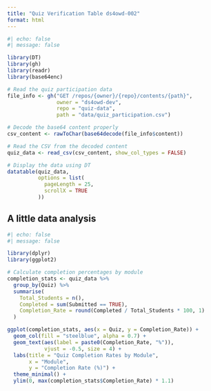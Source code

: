 ```yaml
---
title: "Quiz Verification Table ds4owd-002"
format: html
---
```


```r
#| echo: false
#| message: false

library(DT)
library(gh)
library(readr)
library(base64enc)

# Read the quiz participation data
file_info <- gh("GET /repos/{owner}/{repo}/contents/{path}",
                owner = "ds4owd-dev",
                repo = "quiz-data",
                path = "data/quiz_participation.csv")

# Decode the base64 content properly
csv_content <- rawToChar(base64decode(file_info$content))

# Read the CSV from the decoded content
quiz_data <- read_csv(csv_content, show_col_types = FALSE)

# Display the data using DT
datatable(quiz_data,
          options = list(
            pageLength = 25,
            scrollX = TRUE
          ))
```

## A little data analysis

```r
#| echo: false
#| message: false

library(dplyr)
library(ggplot2)

# Calculate completion percentages by module
completion_stats <- quiz_data %>%
  group_by(Quiz) %>%
  summarise(
    Total_Students = n(),
    Completed = sum(Submitted == TRUE),
    Completion_Rate = round(Completed / Total_Students * 100, 1)
  )

ggplot(completion_stats, aes(x = Quiz, y = Completion_Rate)) +
  geom_col(fill = "steelblue", alpha = 0.7) +
  geom_text(aes(label = paste0(Completion_Rate, "%")),
            vjust = -0.5, size = 4) +
  labs(title = "Quiz Completion Rates by Module",
       x = "Module",
       y = "Completion Rate (%)") +
  theme_minimal() +
  ylim(0, max(completion_stats$Completion_Rate) * 1.1)
```